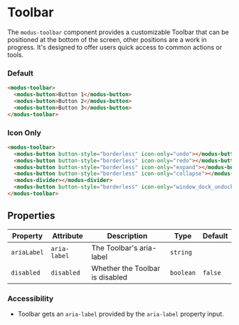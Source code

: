 
# Toolbar

The `modus-toolbar` component provides a customizable Toolbar that can be positioned at the bottom of the screen, other positions are a work in progress. It's designed to offer users quick access to common actions or tools.

### Default

<Story id="components-toolbar--default" height="100px" />

```html
<modus-toolbar>
  <modus-button>Button 1</modus-button>
  <modus-button>Button 2</modus-button>
  <modus-button>Button 3</modus-button>
</modus-toolbar>
```

### Icon Only

<Story id="components-toolbar--icon-only" height="100px" />

```html
<modus-toolbar>
  <modus-button button-style="borderless" icon-only="undo"></modus-button>
  <modus-button button-style="borderless" icon-only="redo"></modus-button>
  <modus-button button-style="borderless" icon-only="expand"></modus-button>
  <modus-button button-style="borderless" icon-only="collapse"></modus-button>
  <modus-divider></modus-divider>
  <modus-button button-style="borderless" icon-only="window_dock_undock"></modus-button>
</modus-toolbar>
```

## Properties

| Property   | Attribute    | Description                                        | Type      | Default         |
|------------|--------------|----------------------------------------------------|-----------|-----------------|
| `ariaLabel`| `aria-label` | The Toolbar's aria-label                  | `string`  |                 |
| `disabled` | `disabled`   | Whether the Toolbar is disabled           | `boolean` | `false`         |

### Accessibility

- Toolbar gets an `aria-label` provided by the `aria-label` property input.


